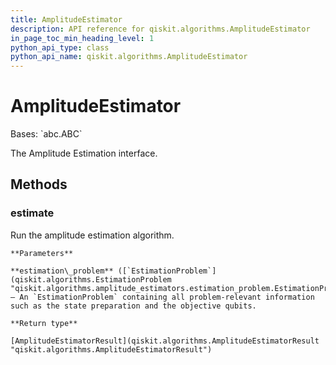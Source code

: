 ```yaml
---
title: AmplitudeEstimator
description: API reference for qiskit.algorithms.AmplitudeEstimator
in_page_toc_min_heading_level: 1
python_api_type: class
python_api_name: qiskit.algorithms.AmplitudeEstimator
---
```


# AmplitudeEstimator

<Class id="qiskit.algorithms.AmplitudeEstimator" github="https://github.com/qiskit/qiskit/tree/stable/0.22/qiskit/algorithms/amplitude_estimators/amplitude_estimator.py" signature="AmplitudeEstimator">
  Bases: `abc.ABC`

  The Amplitude Estimation interface.

  ## Methods

  ### estimate

  <Function id="qiskit.algorithms.AmplitudeEstimator.estimate" name="estimate" signature="abstract AmplitudeEstimator.estimate(estimation_problem)">
    Run the amplitude estimation algorithm.

    **Parameters**

    **estimation\_problem** ([`EstimationProblem`](qiskit.algorithms.EstimationProblem "qiskit.algorithms.amplitude_estimators.estimation_problem.EstimationProblem")) – An `EstimationProblem` containing all problem-relevant information such as the state preparation and the objective qubits.

    **Return type**

    [AmplitudeEstimatorResult](qiskit.algorithms.AmplitudeEstimatorResult "qiskit.algorithms.AmplitudeEstimatorResult")
  </Function>
</Class>

